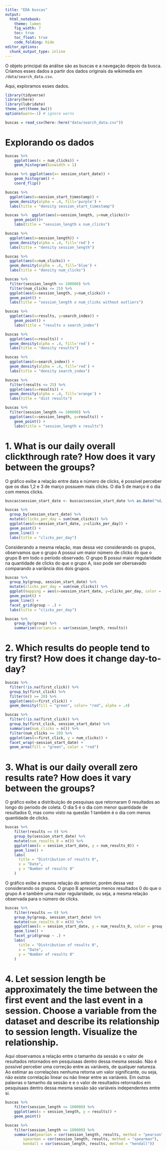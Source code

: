 ```yaml
---
title: "EDA buscas"
output: 
  html_notebook:
    theme: lumen
    fig_width: 7
    toc: true
    toc_float: true
    code_folding: hide
editor_options: 
  chunk_output_type: inline
---
```


O objeto principal da análise são as buscas e a navegação depois da busca. Criamos esses dados a partir dos dados originais da wikimedia em `/data/search_data.csv`. 

Aqui, exploramos esses dados. 

```r
library(tidyverse)
library(here)
library(lubridate)
theme_set(theme_bw())
options(warn=-1) # ignore warns
```

```r
buscas = read_csv(here::here("data/search_data.csv"))
```

# Explorando os dados

```r
buscas %>% 
    ggplot(aes(x = num_clicks)) + 
    geom_histogram(binwidth = 1) 
```

```r
buscas %>% ggplot(aes(x= session_start_date)) +
    geom_histogram() + 
    coord_flip()

buscas %>% 
  ggplot(aes(x=session_start_timestamp)) +
  geom_density(alpha = .4, fill='purple') +
  labs(title = "density session_start_timestamp")

```

```r
buscas %>%  ggplot(aes(x=session_length, y=num_clicks))+
    geom_point()+
    labs(title = "session_length x num_clicks")

buscas %>% 
  ggplot(aes(x=session_length)) +
  geom_density(alpha = .4, fill='red') +
  labs(title = "density session_length")

buscas %>% 
  ggplot(aes(x=num_clicks)) +
  geom_density(alpha = .4, fill='blue') +
  labs(title = "density num_clicks")

```

```r
buscas %>% 
  filter(session_length <= 100000) %>%
  filter(num_clicks <= 25) %>%
  ggplot(aes(x=session_length, y=num_clicks)) +
  geom_point() +
  labs(title = "session_length x num_clicks without outliers")
```


```r
buscas %>% 
  ggplot(aes(x=results, y=search_index)) +
    geom_point() +
    labs(title = "results x search_index")

buscas %>% 
  ggplot(aes(x=results)) +
  geom_density(alpha = .4, fill='red') +
  labs(title = "density results")

buscas %>% 
  ggplot(aes(x=search_index)) +
  geom_density(alpha = .4, fill='red') +
  labs(title = "density search_index")

```

```r
buscas %>% 
  filter(results <= 25) %>%
  ggplot(aes(x=results)) +
  geom_density(alpha = .4, fill='orange') +
  labs(title = "dist results")

buscas %>% 
  filter(session_length <= 100000) %>%
  ggplot(aes(x=session_length, y=results)) +
    geom_point() +
    labs(title = "session_length x results")
```

# 1. What is our daily overall clickthrough rate? How does it vary between the groups?

O gráfico exibe a relação entre data e número de clicks, é possível perceber que os dias 1,2 e 3 de março possuem mais clicks. O dia 5 de março é o dia com menos clicks.

```r
buscas$session_start_date <- buscas$session_start_date %>% as.Date("%d/%m/%Y")

buscas %>%
  group_by(session_start_date) %>%
  mutate(clicks_per_day = sum(num_clicks)) %>%
  ggplot(aes(x=session_start_date, y=clicks_per_day)) +
  geom_point() +
  geom_line() +
  labs(title = "clicks_per_day")
```

Considerando a mesma relação, mas dessa vez considerando os grupos, observamos que o grupo A possui um maior número de clicks do que o grupo B em todo o período observado. O grupo B possui maior regularidade na quantidade de clicks do que o grupo A, isso pode ser obersavado comparando a variância dos dois grupos.

```r
buscas %>%
  group_by(group, session_start_date) %>%
  mutate(clicks_per_day = sum(num_clicks)) %>%
  ggplot(mapping = aes(x=session_start_date, y=clicks_per_day, color = group)) +
  geom_point() +
  geom_line() +
  facet_grid(group ~ .) +
  labs(title = "clicks_per_day")

buscas %>% 
    group_by(group) %>%
    summarise(variancia = var(session_length, results))
```

# 2. Which results do people tend to try first? How does it change day-to-day?

```r
buscas %>% 
  filter(!is.na(first_click)) %>% 
  group_by(first_click) %>% 
  filter(n() >= 20) %>%
  ggplot(aes(x=first_click)) +
  geom_density(fill = "green", color= "red", alpha = .4)

buscas %>% 
  filter(!is.na(first_click)) %>% 
  group_by(first_click, session_start_date) %>% 
  summarise(num_clicks = n()) %>%
  filter(num_clicks >= 20) %>%
  ggplot(aes(x=first_click, y = num_clicks)) +
  facet_wrap(~session_start_date) +
  geom_area(fill = "green", color = "red")
```

# 3. What is our daily overall zero results rate? How does it vary between the groups?

O gráfico exibe a distribuição de pesquisas que retornaram 0 resultados ao longo do periodo de coleta. O dia 5 é o dia com menor quantidade de resultados 0, mas como visto na questão 1 também é o dia com menos quantidade de clicks.

```r
buscas %>% 
    filter(results == 0) %>% 
    group_by(session_start_date) %>% 
    mutate(num_results_0 = n()) %>% 
    ggplot(aes(x = session_start_date, y = num_results_0)) +
    geom_line() +
    labs(
      title = "Distribution of results 0",
      x = "Date",
      y = "Number of results 0"
    )
```

O gráfico exibe a mesma relação do anterior, porém dessa vez considerando os grupos. O grupo B apresenta menos resultados 0 do que o grupo A e também uma maior regularidade, ou seja, a mesma relação observada para o número de clicks.

```r
buscas %>% 
    filter(results == 0) %>% 
    group_by(group, session_start_date) %>% 
    mutate(num_results_0 = n()) %>% 
    ggplot(aes(x = session_start_date, y = num_results_0, color = group)) +
    geom_line() +
    facet_grid(group ~ .) +
    labs(
      title = "Distribution of results 0",
      x = "Date",
      y = "Number of results 0"
    )
```


# 4. Let session length be approximately the time between the first event and the last event in a session. Choose a variable from the dataset and describe its relationship to session length. Visualize the relationship.

Aqui observamos a relação entre o tamanho da sessão e o valor de resultados retornados em pesquisaas dentro dessa mesma sessão. Não é possível perceber uma correção entre as variáveis, de qualquer natureza. Ao estimar as correlações nenhuma retorna um valor significante, ou seja, não existe correlação linear ou não linear entre as variáveis. Em outras palavras o tamanho da sessão e e o valor de resultados retornados em pesquisaas dentro dessa mesma sessão são variáveis independentes entre si.

```r
buscas %>%
    filter(session_length <= 100000) %>%
    ggplot(aes(x = session_length, y = results)) +
    geom_point()

buscas %>% 
    filter(session_length <= 100000) %>%
    summarise(pearson = cor(session_length, results, method = "pearson"), 
        spearman = cor(session_length, results, method = "spearman"), 
        kendall = cor(session_length, results, method = "kendall"))

```
